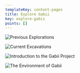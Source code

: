 ```yaml
---
templateKey: content-pages
title: Explore Gabii
key: explore-gabii
points: []
---
```



![Previous Explorations](/assets/number3.jpg "Previous Explorations")

![Current Excavations](/assets/fillmurray.jpg "Current Excavations")

![Introduction to the Gabii Project](/assets/fillmurray.jpg "Introduction to the Gabii Project")

![The Environment of Gabii](/assets/fillmurray.jpg "The Environment of Gabii")
